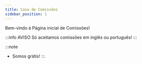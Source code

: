 ```yaml
---
title: Casa de Comissões
sidebar_position: 1
---
```


Bem-vindo à Página inicial de Comissões!


:::info AVISO
Só aceitamos comissões em inglês ou português!
:::

:::note
- Somos grátis!
:::
